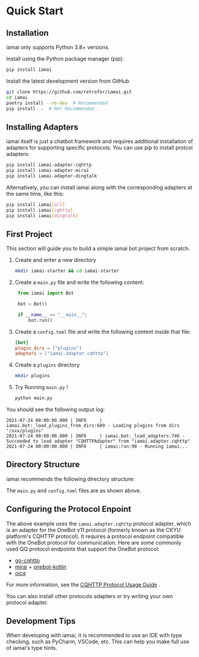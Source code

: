 
# Quick Start

## Installation

<Callout type="warning" emoji="⚠️">
  iamai only supports Python 3.8+ versions.
</Callout>

Install using the Python package manager (pip):

```sh
pip install iamai
```

Install the latest development version from GitHub

```sh
git clone https://github.com/retrofor/iamai.git
cd iamai
poetry install --no-dev  # Recommended
pip install  .  # Not Recommended
```

## Installing Adapters 

iamai itself is just a chatbot framework and requires additional installation of adapters for supporting specific protocols. You can use pip to install protcol adapters: 

```sh
pip install iamai-adapter-cqhttp
pip install iamai-adapter-mirai
pip install iamai-adapter-dingtalk
```

Alternatively, you can install iamai along with the corresponding adapters at the same time, like this:

```sh 
pip install iamai[all]
pip install iamai[cqhttp]
pip install iamai[dingtalk]
```

## First Project 

This section will guide you to build a simple iamai bot project from scratch.

1. Create and enter a new directory

   ```sh 
   mkdir iamai-starter && cd iamai-starter
   ```

2. Create a `main.py` file and write the following content:

   ```python
    from iamai import Bot

    bot = Bot()

    if __name__ == "__main__":
        bot.run()
    ```

3. Create a `config.toml` file and write the following content inside that file:
   
   ```toml
   [bot]
   plugin_dirs = ["plugins"]
   adapters = ["iamai.adapter.cqhttp"]
   
   ``` 
4. Create a `plugins` directory

   ```sh 
   mkdir plugins
   ```

5. Try Running `main.py` !
   
   ```sh 
   python main.py
   ```

You should see the following output log: 

```text
2021-07-24 00:00:00.000 | INFO     | iamai.bot:_load_plugins_from_dirs:689 - Loading plugins from dirs "/xxx/plugins"
2021-07-24 00:00:00.000 | INFO     | iamai.bot:_load_adapters:746 - Succeeded to load adapter "CQHTTPAdapter" from "iamai.adapter.cqhttp"
2021-07-24 00:00:00.000 | INFO     | iamai:run:90 - Running iamai...
```

## Directory Structure

iamai recommends the following directory structure: 

 
<FileTree>
  <FileTree.Folder name="plugins (The plugins dir)" defaultOpen>
    <FileTree.File name="xxx.py" />
  </FileTree.Folder>
  <FileTree.File name="config.toml (The configuration file)" />
  <FileTree.File name="main.py" />
</FileTree>

The `main.py` and `config.toml` files are as shown above.

## Configuring the Protocol Enpoint

The above example uses the `iamai.adapter.cqhttp` protocol adapter, which is an adapter for the OneBot v11 protocol (formerly known as the CKYU platform's CQHTTP protocol). It requires a protocol endpoint compatible with the OneBot protocol for communication. Here are some commonly used QQ protocol endpoints that support the OneBot protocol:

- [go-cqhttp](https://github.com/Mrs4s/go-cqhttp)
- [mirai](https://github.com/mamoe/mirai) + [onebot-kotlin](https://github.com/yyuueexxiinngg/onebot-kotlin)
- [oicq](https://github.com/takayama-lily/oicq)

For more information, see the [CQHTTP Protocol Usage Guide](./cqhttp-adapter.md) .

You can also install other protocols adapters or try writing your own protocol adapter.

## Development Tips

When developing with iamai, it is recommended to use an IDE with type checking, such as PyCharm, VSCode, etc. This can help you make full use of iamai's type hints.